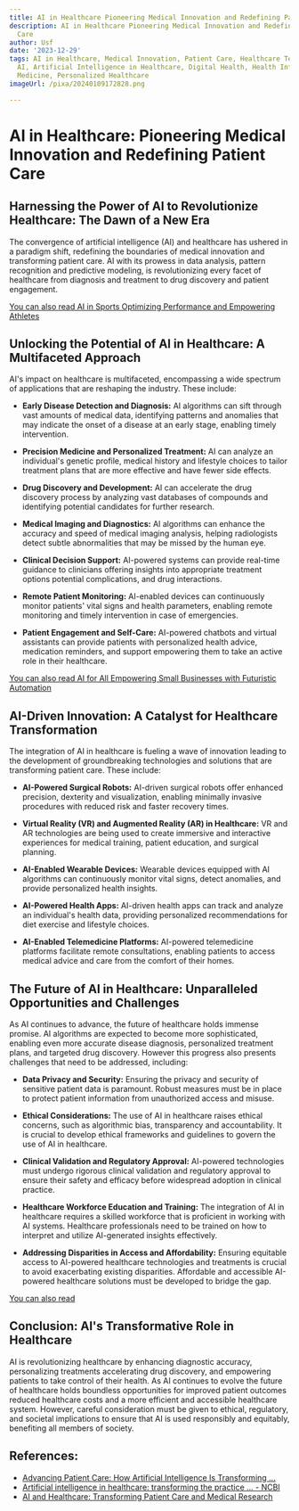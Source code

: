 ```yaml
---
title: AI in Healthcare Pioneering Medical Innovation and Redefining Patient Care
description: AI in Healthcare Pioneering Medical Innovation and Redefining Patient
  Care
author: Usf
date: '2023-12-29'
tags: AI in Healthcare, Medical Innovation, Patient Care, Healthcare Technology, Healthcare
  AI, Artificial Intelligence in Healthcare, Digital Health, Health Informatics, Precision
  Medicine, Personalized Healthcare
imageUrl: /pixa/20240109172828.png

---
```

# AI in Healthcare: Pioneering Medical Innovation and  Redefining  Patient Care


## Harnessing  the Power of AI to  Revolutionize Healthcare: The Dawn of a New Era

The convergence of artificial intelligence (AI) and healthcare has ushered in a paradigm shift,  redefining the boundaries of medical innovation and transforming patient care.  AI with its prowess in  data  analysis, pattern recognition and predictive modeling, is revolutionizing every facet of healthcare from diagnosis and treatment to drug discovery and patient engagement.


[You can also read AI  in Sports Optimizing Performance and Empowering  Athletes](AI%20in%20Sports%20Optimizing%20Performance%20and%20Empowering%20Athletes)


## Unlocking  the Potential of AI in Healthcare: A Multifaceted Approach

AI's  impact on healthcare is multifaceted, encompassing a  wide  spectrum of applications that are  reshaping the industry. These include:


* **Early Disease Detection and Diagnosis:** AI algorithms can sift through vast amounts of medical data,  identifying patterns and anomalies that may indicate the onset  of  a disease at an  early stage, enabling timely intervention.


* **Precision Medicine and  Personalized Treatment:** AI can  analyze an individual's genetic profile, medical history and lifestyle choices to tailor  treatment plans that are more effective and have fewer side effects.


* **Drug Discovery and Development:** AI can accelerate the drug discovery process by analyzing vast databases of compounds and identifying potential candidates for further research.


* **Medical Imaging and Diagnostics:**  AI  algorithms can enhance the  accuracy and speed of medical imaging analysis, helping radiologists detect subtle abnormalities that may be  missed by the human eye.


* **Clinical Decision  Support:** AI-powered systems can  provide real-time guidance to clinicians offering insights  into appropriate treatment options potential complications,  and drug interactions.


* **Remote  Patient Monitoring:** AI-enabled devices  can continuously monitor patients' vital signs and health parameters, enabling remote monitoring and timely intervention in case of emergencies.


*  **Patient Engagement  and  Self-Care:** AI-powered chatbots and virtual assistants can provide patients with personalized health advice, medication reminders, and  support empowering them to take an active role in their healthcare.



[You can also read AI for All Empowering Small Businesses with Futuristic Automation](AI%20for%20All%20Empowering%20Small%20Businesses%20with%20Futuristic%20Automation)


## AI-Driven Innovation: A Catalyst for Healthcare Transformation

The integration of AI in healthcare  is fueling a wave of innovation leading to the development of groundbreaking technologies and solutions that are transforming patient care. These include:


* **AI-Powered Surgical Robots:** AI-driven  surgical robots offer enhanced precision, dexterity and visualization, enabling minimally invasive procedures with reduced risk and faster  recovery times.


* **Virtual Reality (VR)  and Augmented Reality (AR) in Healthcare:** VR and AR technologies are being used to  create immersive and interactive experiences for medical training, patient education, and surgical planning.


* **AI-Enabled Wearable Devices:** Wearable devices equipped with  AI algorithms can continuously monitor vital signs, detect anomalies, and provide personalized health insights.


* **AI-Powered Health Apps:** AI-driven  health apps can track and analyze an individual's health data,  providing personalized recommendations for diet exercise and lifestyle choices.


* **AI-Enabled Telemedicine Platforms:** AI-powered telemedicine  platforms facilitate remote consultations, enabling  patients to access medical advice and care from the comfort of their homes.



##  The Future  of AI in Healthcare: Unparalleled Opportunities and Challenges

As AI  continues to advance, the future of healthcare holds immense promise. AI algorithms are expected to become more sophisticated, enabling even more accurate disease diagnosis, personalized treatment plans, and targeted  drug discovery. However this  progress also presents challenges that need to be addressed, including:


* **Data Privacy and Security:** Ensuring the privacy and security  of sensitive patient data  is paramount. Robust measures must be in  place to protect  patient information from unauthorized access and misuse.


* **Ethical Considerations:** The use of AI in healthcare raises  ethical concerns, such as algorithmic bias, transparency and accountability. It is crucial to develop ethical  frameworks and guidelines to govern the use of AI in healthcare.


*  **Clinical Validation and Regulatory Approval:** AI-powered  technologies must undergo  rigorous clinical validation and regulatory approval to  ensure their  safety and efficacy before widespread adoption in clinical practice.


* **Healthcare Workforce Education and Training:** The integration of AI in healthcare requires a skilled workforce that  is proficient in working with AI systems. Healthcare professionals need to be trained on how to interpret and utilize  AI-generated insights effectively.


*  **Addressing Disparities in  Access and Affordability:** Ensuring equitable access to AI-powered healthcare technologies and treatments is crucial to avoid exacerbating existing disparities. Affordable and accessible AI-powered healthcare solutions must be developed to bridge the gap.



[You can also read ]()


## Conclusion: AI's Transformative Role in  Healthcare

AI  is revolutionizing healthcare  by enhancing diagnostic  accuracy, personalizing treatments accelerating drug  discovery, and  empowering patients to  take  control of their health. As AI continues to evolve the future of healthcare holds boundless opportunities for improved patient outcomes reduced healthcare costs and a more efficient and accessible healthcare system. However, careful consideration  must be  given to ethical, regulatory, and  societal implications to ensure that AI is used responsibly and equitably, benefiting all members of society.

## References:
- [Advancing Patient Care: How Artificial Intelligence Is Transforming ...](https://www.ncbi.nlm.nih.gov/pmc/articles/PMC10455458/)
- [Artificial intelligence in healthcare: transforming the practice ... - NCBI](https://www.ncbi.nlm.nih.gov/pmc/articles/PMC8285156/)
- [AI and Healthcare: Transforming Patient Care and Medical Research](https://www.linkedin.com/pulse/ai-healthcare-transforming-patient-care-medical-tess-robinson-6obgc?trk=articles_directory)
